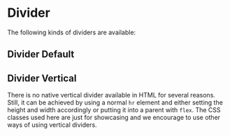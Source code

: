 
<Meta title="Elements/divider/Divider" />

# Divider

The following kinds of dividers are available:

## Divider Default

<Canvas of={DividerStories.Default} />

## Divider Vertical

There is no native vertical divider available in HTML for several reasons.
Still, it can be achieved by using a normal `hr` element and either setting the
height and width accordingly or putting it into a parent with `flex`. The CSS
classes used here are just for showcasing and we encourage to use other ways of
using vertical dividers.

<Canvas of={DividerStories.Vertical} />
